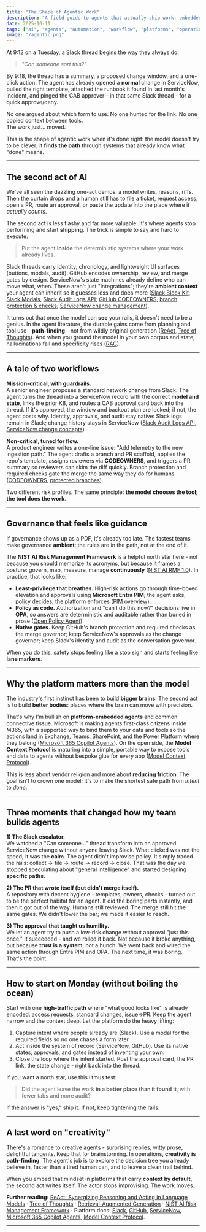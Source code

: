 ```yaml
---
title: "The Shape of Agentic Work"
description: "A field guide to agents that actually ship work: embedded in your systems, guided by policy, and obsessed with closing the loop."
date: 2025-10-11
tags: ["ai", "agents", "automation", "workflow", "platforms", "operations"]
image: "/agentic.png"
---
```


At 9:12 on a Tuesday, a Slack thread begins the way they always do:

> *"Can someone sort this?"*

By 9:18, the thread has a summary, a proposed change window, and a one-click action. The agent has already opened a **normal** change in ServiceNow, pulled the right template, attached the runbook it found in last month's incident, and pinged the CAB approver - in that same Slack thread - for a quick approve/deny.

No one argued about which form to use. No one hunted for the link. No one copied context between tools.  
The work just… moved.

This is the shape of agentic work when it's done right: the model doesn't try to be clever; it **finds the path** through systems that already know what "done" means.

---

## The second act of AI

We've all seen the dazzling one-act demos: a model writes, reasons, riffs. Then the curtain drops and a human still has to file a ticket, request access, open a PR, route an approval, or paste the update into the place where it *actually counts*.

The second act is less flashy and far more valuable. It's where agents stop performing and start **shipping**. The trick is simple to say and hard to execute:

> Put the agent **inside** the deterministic systems where your work already lives.

Slack threads carry identity, chronology, and lightweight UI surfaces (buttons, modals, audit). GitHub encodes ownership, review, and merge gates by design. ServiceNow's state machines already define who can move what, when. These aren't just "integrations"; they're **ambient context** your agent can inherit so it guesses less and does more ([Slack Block Kit](https://api.slack.com/block-kit), [Slack Modals](https://api.slack.com/surfaces/modals), [Slack Audit Logs API](https://api.slack.com/admins/audit-logs); [GitHub CODEOWNERS](https://docs.github.com/en/repositories/managing-your-repositorys-settings-and-features/customizing-your-repository/about-code-owners), [branch protection & checks](https://docs.github.com/en/repositories/configuring-branches-and-merges-in-your-repository/managing-protected-branches/about-protected-branches); [ServiceNow change management](https://www.servicenow.com/products/itsm/what-is-change-management.html)).

It turns out that once the model can **see** your rails, it doesn't need to be a genius. In the agent literature, the durable gains come from planning and tool use - **path-finding** - not from wildly original generation ([ReAct](https://arxiv.org/abs/2210.03629), [Tree of Thoughts](https://arxiv.org/abs/2305.10601)). And when you ground the model in your own corpus and state, hallucinations fall and specificity rises ([RAG](https://arxiv.org/abs/2005.11401)).

---

## A tale of two workflows

**Mission-critical, with guardrails.**  
A senior engineer proposes a standard network change from Slack. The agent turns the thread into a ServiceNow record with the correct **model and state**, links the prior KB, and routes a CAB approval card back into the thread. If it's approved, the window and backout plan are locked; if not, the agent posts why. Identity, approvals, and audit stay native: Slack logs remain in Slack; change history stays in ServiceNow ([Slack Audit Logs API](https://api.slack.com/admins/audit-logs), [ServiceNow change concepts](https://www.servicenow.com/products/itsm/what-is-change-management.html)).

**Non-critical, tuned for flow.**  
A product engineer writes a one-line issue: "Add telemetry to the new ingestion path." The agent drafts a branch and PR scaffold, applies the repo's template, assigns reviewers via **CODEOWNERS**, and triggers a PR summary so reviewers can skim the diff quickly. Branch protection and required checks gate the merge the same way they do for humans ([CODEOWNERS](https://docs.github.com/en/repositories/managing-your-repositorys-settings-and-features/customizing-your-repository/about-code-owners), [protected branches](https://docs.github.com/en/repositories/configuring-branches-and-merges-in-your-repository/managing-protected-branches/about-protected-branches)).

Two different risk profiles. The same principle: **the model chooses the tool; the tool does the work**.

---

## Governance that feels like guidance

If governance shows up as a PDF, it's already too late. The fastest teams make governance **ambient**: the rules are in the path, not at the end of it.

The **NIST AI Risk Management Framework** is a helpful north star here - not because you should memorize its acronyms, but because it frames a posture: govern, map, measure, manage **continuously** ([NIST AI RMF 1.0](https://nvlpubs.nist.gov/nistpubs/ai/nist.ai.100-1.pdf)). In practice, that looks like:

- **Least-privilege that breathes.** High-risk actions go through time-boxed elevation and approvals using **Microsoft Entra PIM**; the agent asks, policy decides, the platform enforces ([PIM overview](https://learn.microsoft.com/en-us/entra/id-governance/privileged-identity-management/pim-configure)).
- **Policy as code.** Authorization and "can I do this now?" decisions live in **OPA**, so answers are deterministic and auditable rather than buried in prose ([Open Policy Agent](https://www.openpolicyagent.org/)).
- **Native gates.** Keep GitHub's branch protection and required checks as the merge governor; keep ServiceNow's approvals as the change governor; keep Slack's identity and audit as the conversation governor.

When you do this, safety stops feeling like a stop sign and starts feeling like **lane markers**.

---

## Why the platform matters more than the model

The industry's first instinct has been to build **bigger brains**. The second act is to build **better bodies**: places where the brain can move with precision.

That's why I'm bullish on **platform-embedded agents** and common connective tissue. Microsoft is making agents first-class citizens inside M365, with a supported way to bind them to your data and tools so the actions land in Exchange, Teams, SharePoint, and the Power Platform where they belong ([Microsoft 365 Copilot Agents](https://learn.microsoft.com/en-us/microsoft-365-copilot/extensibility/agents-overview)). On the open side, the **Model Context Protocol** is maturing into a simple, portable way to expose tools and data to agents without bespoke glue for every app ([Model Context Protocol](https://modelcontextprotocol.io/)).

This is less about vendor religion and more about **reducing friction**. The goal isn't to crown one model; it's to make the shortest safe path from *intent* to *done*.

---

## Three moments that changed how my team builds agents

**1) The Slack escalator.**  
We watched a "Can someone…" thread transform into an approved ServiceNow change without anyone leaving Slack. What clicked was not the speed; it was the **calm**. The agent didn't improvise policy. It simply traced the rails: collect → file → route → record → close. That was the day we stopped speculating about "general intelligence" and started designing **specific paths**.

**2) The PR that wrote itself (but didn't merge itself).**  
A repository with decent hygiene - templates, owners, checks - turned out to be the perfect habitat for an agent. It did the boring parts instantly, and then it got out of the way. Humans still reviewed. The merge still hit the same gates. We didn't lower the bar; we made it easier to reach.

**3) The approval that taught us humility.**  
We let an agent try to push a low-risk change without approval "just this once." It succeeded - and we rolled it back. Not because it broke anything, but because **trust is a system**, not a hunch. We went back and wired the same action through Entra PIM and OPA. The next time, it was boring. That's the point.

---

## How to start on Monday (without boiling the ocean)

Start with one **high-traffic path** where "what good looks like" is already encoded: access requests, standard changes, issue→PR. Keep the agent narrow and the context deep. Let the platform do the heavy lifting:

1. Capture intent where people already are (Slack). Use a modal for the required fields so no one chases a form later.  
2. Act inside the system of record (ServiceNow, GitHub). Use its native states, approvals, and gates instead of inventing your own.  
3. Close the loop where the intent started. Post the approval card, the PR link, the state change - right back into the thread.

If you want a north star, use this litmus test:

> Did the agent leave the work **in a better place than it found it**, with fewer tabs and more audit?

If the answer is "yes," ship it. If not, keep tightening the rails.

---

## A last word on "creativity"

There's a romance to creative agents - surprising replies, witty prose, delightful tangents. Keep that for brainstorming. In operations, **creativity is path-finding**. The agent's job is to explore the decision tree you already believe in, faster than a tired human can, and to leave a clean trail behind.

When you embed that mindset in platforms that carry **context by default**, the second act writes itself. The actor stops improvising. The work moves.

**Further reading:** [ReAct: Synergizing Reasoning and Acting in Language Models](https://arxiv.org/abs/2210.03629) · [Tree of Thoughts](https://arxiv.org/abs/2305.10601) · [Retrieval-Augmented Generation](https://arxiv.org/abs/2005.11401) · [NIST AI Risk Management Framework](https://nvlpubs.nist.gov/nistpubs/ai/nist.ai.100-1.pdf) · Platform docs: [Slack](https://api.slack.com/), [GitHub](https://docs.github.com/), [ServiceNow](https://www.servicenow.com/docs.html), [Microsoft 365 Copilot Agents](https://learn.microsoft.com/en-us/microsoft-365-copilot/extensibility/agents-overview), [Model Context Protocol](https://modelcontextprotocol.io/).

---